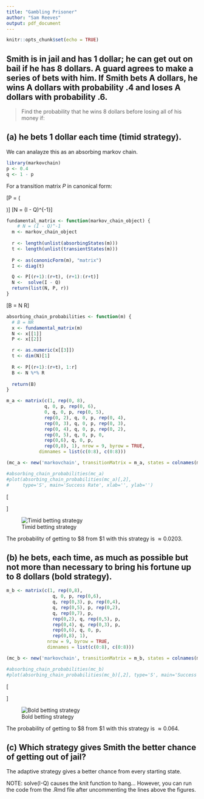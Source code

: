 ```yaml
---
title: "Gambling Prisoner"
author: "Sam Reeves"
output: pdf_document
---
```


```r
knitr::opts_chunk$set(echo = TRUE)
```

## Smith is in jail and has 1 dollar; he can get out on bail if he has 8 dollars.  A guard agrees to make a series of bets with him. If Smith bets A dollars, he wins A dollars with probability .4 and loses A dollars with probability .6.

>Find the probability that he wins 8 dollars before losing all of his money if:

## (a) he bets 1 dollar each time (timid strategy).

We can analayze this as an absorbing markov chain.

```r
library(markovchain)
p <- 0.4
q <- 1 - p
```

For a transition matrix $P$ in canonical form:

\[P = \bigg( \begin{array}{cc}
  I & R \\
  0 & Q \\ \end{array}\bigg)\]
\[N = (I - Q)^{-1}\]

```r
fundamental_matrix <- function(markov_chain_object) {
    # N = (I - Q)^-1
  m <- markov_chain_object
  
  r <- length(unlist(absorbingStates(m)))
  t <- length(unlist(transientStates(m)))
  
  P <- as(canonicForm(m), "matrix")
  I <- diag(t)

  Q <- P[(r+1):(r+t), (r+1):(r+t)]
  N <-  solve(I - Q)
  return(list(N, P, r))
}
```

\clearpage

\[B = N R\]

```r
absorbing_chain_probabilities <- function(m) {
  # B = NR
  x <- fundamental_matrix(m)
  N <- x[[1]]
  P <- x[[2]]

  r <- as.numeric(x[[3]])
  t <- dim(N)[1]
  
  R <- P[(r+1):(r+t), 1:r]
  B <- N %*% R
  
  return(B)
}
```

```r
m_a <- matrix(c(1, rep(0, 8),
              q, 0, p, rep(0, 6),
              0, q, 0, p, rep(0, 5),
              rep(0, 2), q, 0, p, rep(0, 4),
              rep(0, 3), q, 0, p, rep(0, 3),
              rep(0, 4), q, 0, p, rep(0, 2),
              rep(0, 5), q, 0, p, 0,
              rep(0,6), q, 0, p,
              rep(0,8), 1), nrow = 9, byrow = TRUE,
            dimnames = list(c(0:8), c(0:8)))

(mc_a <- new('markovchain', transitionMatrix = m_a, states = colnames(m_a)))
```

\clearpage

```r
#absorbing_chain_probabilities(mc_a)
#plot(absorbing_chain_probabilities(mc_a)[,2],
#     type='S', main='Success Rate', xlab='', ylab='')
```

\[\begin{tabular}{c c c}
  & 0 & 8 \\
1 & 0.9796987 & 0.02030135 \\
2 & 0.9492466 & 0.05075337 \\
3 & 0.9035686 & 0.09643140 \\
4 & 0.8350515 & 0.16494845 \\
5 & 0.7322760 & 0.26772403 \\
6 & 0.5781126 & 0.42188739 \\
7 & 0.3468676 & 0.65313243 \\
  \end{tabular}\]

![Timid betting strategy](mc_a.png)

The probability of getting to \$8 from \$1 with this strategy is $\approx 0.0203$.

\clearpage

## (b) he bets, each time, as much as possible but not more than necessary to bring his fortune up to 8 dollars (bold strategy).

```r
m_b <- matrix(c(1, rep(0,8),
                 q, 0, p, rep(0,6),
                 q, rep(0,3), p, rep(0,4),
                 q, rep(0,5), p, rep(0,2),
                 q, rep(0,7), p,
                 rep(0,2), q, rep(0,5), p,
                 rep(0,4), q, rep(0,3), p,
                 rep(0,6), q, 0, p,
                 rep(0,8), 1),
               nrow = 9, byrow = TRUE,
               dimnames = list(c(0:8), c(0:8)))

(mc_b <- new('markovchain', transitionMatrix = m_b, states = colnames(m_b)))

#absorbing_chain_probabilities(mc_b)
#plot(absorbing_chain_probabilities(mc_b)[,2], type='S', main='Success Rate', xlab='', ylab='')
```

\[\begin{tabular}{c c c}
  & 0 & 8 \\
1 & 0.936 & 0.064 \\
2 & 0.840 & 0.160 \\
3 & 0.744 & 0.256 \\
4 & 0.600 & 0.400 \\
5 & 0.504 & 0.496 \\
6 & 0.360 & 0.640 \\
7 & 0.216 & 0.784 \\
  \end{tabular}\]

\clearpage

![Bold betting strategy](mc_b.png)

The probability of getting to \$8 from \$1 with this strategy is $\approx 0.064$.

## (c) Which strategy gives Smith the better chance of getting out of jail?

The adaptive strategy gives a better chance from every starting state.

NOTE: solve(I-Q) causes the knit function to hang... However, you can run the code from the .Rmd file after uncommenting the lines above the figures.